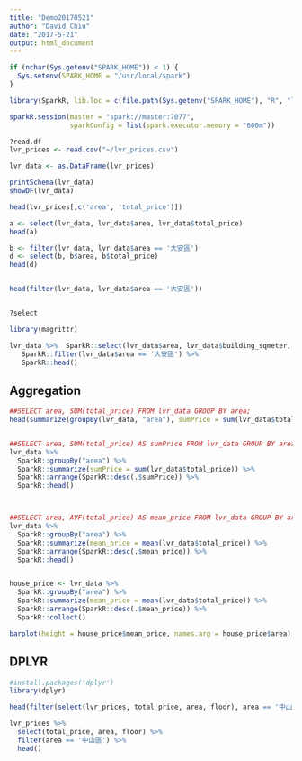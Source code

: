 ```yaml
---
title: "Demo20170521"
author: "David Chiu"
date: "2017-5-21"
output: html_document
---
```


```r
if (nchar(Sys.getenv("SPARK_HOME")) < 1) {
  Sys.setenv(SPARK_HOME = "/usr/local/spark")
}

library(SparkR, lib.loc = c(file.path(Sys.getenv("SPARK_HOME"), "R", "lib")))

sparkR.session(master = "spark://master:7077", 
               sparkConfig = list(spark.executor.memory = "600m"))

?read.df
lvr_prices <- read.csv("~/lvr_prices.csv")

lvr_data <- as.DataFrame(lvr_prices)

printSchema(lvr_data)
showDF(lvr_data)

head(lvr_prices[,c('area', 'total_price')])

a <- select(lvr_data, lvr_data$area, lvr_data$total_price)
head(a)

b <- filter(lvr_data, lvr_data$area == '大安區')
d <- select(b, b$area, b$total_price)
head(d)


head(filter(lvr_data, lvr_data$area == '大安區'))


?select

library(magrittr)

lvr_data %>%  SparkR::select(lvr_data$area, lvr_data$building_sqmeter, lvr_data$total_price) %>% 
   SparkR::filter(lvr_data$area == '大安區') %>% 
   SparkR::head()


```
## Aggregation
```r
##SELECT area, SUM(total_price) FROM lvr_data GROUP BY area;
head(summarize(groupBy(lvr_data, "area"), sumPrice = sum(lvr_data$total_price)))


##SELECT area, SUM(total_price) AS sumPrice FROM lvr_data GROUP BY area ORDER BY sumPrice DESC;
lvr_data %>%
  SparkR::groupBy("area") %>%
  SparkR::summarize(sumPrice = sum(lvr_data$total_price)) %>%
  SparkR::arrange(SparkR::desc(.$sumPrice)) %>%
  SparkR::head()



##SELECT area, AVF(total_price) AS mean_price FROM lvr_data GROUP BY area ORDER BY mean_price DESC;
lvr_data %>%
  SparkR::groupBy("area") %>%
  SparkR::summarize(mean_price = mean(lvr_data$total_price)) %>%
  SparkR::arrange(SparkR::desc(.$mean_price)) %>%
  SparkR::head()


house_price <- lvr_data %>%
  SparkR::groupBy("area") %>%
  SparkR::summarize(mean_price = mean(lvr_data$total_price)) %>%
  SparkR::arrange(SparkR::desc(.$mean_price)) %>%
  SparkR::collect()

barplot(height = house_price$mean_price, names.arg = house_price$area)

```




## DPLYR
```r
#install.packages('dplyr')
library(dplyr)

head(filter(select(lvr_prices, total_price, area, floor), area == '中山區' ))

lvr_prices %>% 
  select(total_price, area, floor) %>% 
  filter(area == '中山區') %>% 
  head()



```

